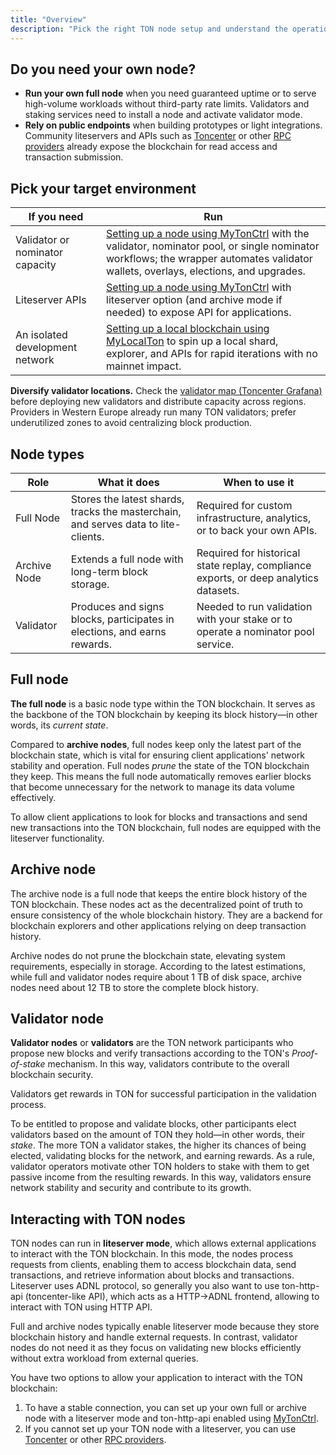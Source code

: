 ```yaml
---
title: "Overview"
description: "Pick the right TON node setup and understand the operational work it requires."
---
```


## Do you need your own node?

- **Run your own full node** when you need guaranteed uptime or to serve high-volume workloads without third-party rate limits. Validators and staking services need to install a node and activate validator mode.
- **Rely on public endpoints** when building prototypes or light integrations. Community liteservers and APIs such as [Toncenter](../rpc/toncenter) or other [RPC providers](../rpc/overview) already expose the blockchain for read access and transaction submission.

## Pick your target environment

| If you need | Run |
| --- | --- |
| Validator or nominator capacity | [Setting up a node using MyTonCtrl](./setup-mytonctrl) with the validator, nominator pool, or single nominator workflows; the wrapper automates validator wallets, overlays, elections, and upgrades. |
| Liteserver APIs | [Setting up a node using MyTonCtrl](./setup-mytonctrl) with liteserver option (and archive mode if needed) to expose API for applications. |
| An isolated development network | [Setting up a local blockchain using MyLocalTon](./setup-mylocalton) to spin up a local shard, explorer, and APIs for rapid iterations with no mainnet impact. |

<Tip>**Diversify validator locations.** Check the [validator map (Toncenter Grafana)](https://status.toncenter.com/d/SxowRJ14k/validators-map?orgId=1&refresh=10s) before deploying new validators and distribute capacity across regions. Providers in Western Europe already run many TON validators; prefer underutilized zones to avoid centralizing block production.</Tip>

## Node types

| Role | What it does | When to use it |
| --- | --- | --- |
| Full Node | Stores the latest shards, tracks the masterchain, and serves data to lite-clients. | Required for custom infrastructure, analytics, or to back your own APIs. |
| Archive Node | Extends a full node with long-term block storage. | Required for historical state replay, compliance exports, or deep analytics datasets. |
| Validator | Produces and signs blocks, participates in elections, and earns rewards. | Needed to run validation with your stake or to operate a nominator pool service. |

## Full node

**The full node** is a basic node type within the TON blockchain. It serves as the backbone of the TON blockchain by keeping its block history—in other words, its _current state_.

Compared to **archive nodes**, full nodes keep only the latest part of the blockchain state, which is vital for ensuring client applications' network stability and operation. Full nodes _prune_ the state of the TON blockchain they keep. This means the full node automatically removes earlier blocks that become unnecessary for the network to manage its data volume effectively.

To allow client applications to look for blocks and transactions and send new transactions into the TON blockchain, full nodes are equipped with the liteserver functionality.

## Archive node

The archive node is a full node that keeps the entire block history of the TON blockchain. These nodes act as the decentralized point of truth to ensure consistency of the whole blockchain history. They are a backend for blockchain explorers and other applications relying on deep transaction history.

Archive nodes do not prune the blockchain state, elevating system requirements, especially in storage. According to the latest estimations, while full and validator nodes require about 1 TB of disk space, archive nodes need about 12 TB to store the complete block history.

## Validator node

**Validator nodes** or **validators** are the TON network participants who propose new blocks and verify transactions according to the TON's _Proof-of-stake_ mechanism. In this way, validators contribute to the overall blockchain security.

Validators get rewards in TON for successful participation in the validation process.

To be entitled to propose and validate blocks, other participants elect validators based on the amount of TON they hold—in other words, their _stake_. The more TON a validator stakes, the higher its chances of being elected, validating blocks for the network, and earning rewards. As a rule, validator operators motivate other TON holders to stake with them to get passive income from the resulting rewards. In this way, validators ensure network stability and security and contribute to its growth.

## Interacting with TON nodes

TON nodes can run in **liteserver mode**, which allows external applications to interact with the TON blockchain. In this mode, the nodes process requests from clients, enabling them to access blockchain data, send transactions, and retrieve information about blocks and transactions. Liteserver uses ADNL protocol, so generally you also want to use ton-http-api (toncenter-like API), which acts as a HTTP->ADNL frontend, allowing to interact with TON using HTTP API.

Full and archive nodes typically enable liteserver mode because they store blockchain history and handle external requests. In contrast, validator nodes do not need it as they focus on validating new blocks efficiently without extra workload from external queries.

You have two options to allow your application to interact with the TON blockchain:

1. To have a stable connection, you can set up your own full or archive node with a liteserver mode and ton-http-api enabled using [MyTonCtrl](./setup-mytonctrl).
2. If you cannot set up your TON node with a liteserver, you can use [Toncenter](../rpc/toncenter) or other [RPC providers](../rpc/overview).